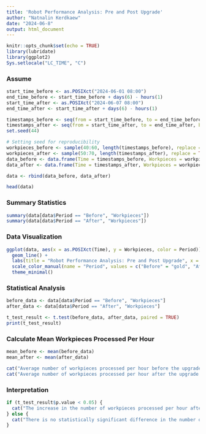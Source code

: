 ---
title: 'Robot Performance Analysis: Pre and Post Upgrade'
author: "Natnalin Kerdkaew"
date: "2024-06-8"
output: html_document
---

```{r setup, include=FALSE}
knitr::opts_chunk$set(echo = TRUE)
library(lubridate)
library(ggplot2)
Sys.setlocale("LC_TIME", "C")
```

### **Assume**

```{r}
start_time_before <- as.POSIXct("2024-06-01 08:00")
end_time_before <- start_time_before + days(6) - hours(1)
start_time_after <- as.POSIXct("2024-06-07 08:00")
end_time_after <- start_time_after + days(6) - hours(1)

timestamps_before <- seq(from = start_time_before, to = end_time_before, by = "hour")
timestamps_after <- seq(from = start_time_after, to = end_time_after, by = "hour")
set.seed(44) 

# Setting seed for reproducibility
workpieces_before <- sample(40:60, length(timestamps_before), replace = TRUE)
workpieces_after <- sample(50:70, length(timestamps_after), replace = TRUE)
data_before <- data.frame(Time = timestamps_before, Workpieces = workpieces_before, Period = "Before")
data_after <- data.frame(Time = timestamps_after, Workpieces = workpieces_after, Period = "After")

data <- rbind(data_before, data_after)

head(data)
```

### **Summary Statistics**

```{r}
summary(data[data$Period == "Before", "Workpieces"])
summary(data[data$Period == "After", "Workpieces"])

```

### **Data Visualization**

```{r}
ggplot(data, aes(x = as.POSIXct(Time), y = Workpieces, color = Period)) +
  geom_line() +
  labs(title = "Robot Performance Analysis: Pre and Post Upgrade", x = "Day (1-10)", y = "Number of Workpieces Processed Per Hour During 8-Hour Shifts") +
  scale_color_manual(name = "Period", values = c("Before" = "gold", "After" = "purple")) +
  theme_minimal()

```

### **Statistical Analysis**

```{r}
before_data <- data[data$Period == "Before", "Workpieces"]
after_data <- data[data$Period == "After", "Workpieces"]

t_test_result <- t.test(before_data, after_data, paired = TRUE)
print(t_test_result)

```

### **Calculate Mean Workpieces Processed Per Hour**

```{r}
mean_before <- mean(before_data)
mean_after <- mean(after_data)

cat("Average number of workpieces processed per hour before the upgrade:", mean_before, "\n")
cat("Average number of workpieces processed per hour after the upgrade:", mean_after, "\n")

```

### **Interpretation**

```{r}
if (t_test_result$p.value < 0.05) {
  cat("The increase in the number of workpieces processed per hour after the upgrade is statistically significant.\n")
} else {
  cat("There is no statistically significant difference in the number of workpieces processed per hour before and after the upgrade.\n")
}

```



















